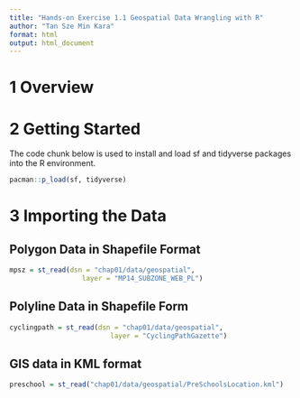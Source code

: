 ```yaml
---
title: "Hands-on Exercise 1.1 Geospatial Data Wrangling with R"
author: "Tan Sze Min Kara"
format: html
output: html_document
---
```


# 1 Overview

# 2 Getting Started

The code chunk below is used to install and load sf and tidyverse packages into the R environment.
```r
pacman::p_load(sf, tidyverse)
```

# 3 Importing the Data {.tabset}

## Polygon Data in Shapefile Format

```r
mpsz = st_read(dsn = "chap01/data/geospatial", 
                  layer = "MP14_SUBZONE_WEB_PL")
```

## Polyline Data in Shapefile Form

```r
cyclingpath = st_read(dsn = "chap01/data/geospatial", 
                         layer = "CyclingPathGazette")
```

## GIS data in KML format

```r
preschool = st_read("chap01/data/geospatial/PreSchoolsLocation.kml")
```



